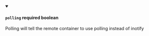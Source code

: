
<details className="config-field" data-expandable="false" open>
<summary>

#### `polling` <span class="config-field-required" data-required="false">required</span> <span class="config-field-type">boolean</span> <span class="config-field-default"></span>

Polling will tell the remote container to use polling instead of inotify

</summary>



</details>
